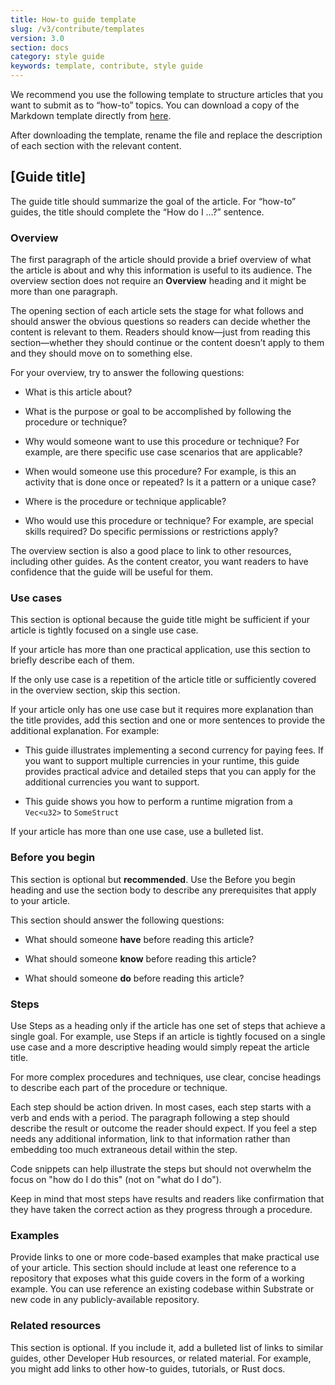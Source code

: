 ```yaml
---
title: How-to guide template
slug: /v3/contribute/templates
version: 3.0
section: docs
category: style guide
keywords: template, contribute, style guide
---
```


We recommend you use the following template to structure articles that you want to submit as to
“how-to” topics. You can download a copy of the Markdown template directly from
[here](https://github.com/substrate-developer-hub/substrate-docs/tree/main/static/contribute-templates/how-to-template.md).

After downloading the template, rename the file and replace the description of each section with the
relevant content.

## [Guide title]

The guide title should summarize the goal of the article. For “how-to” guides, the title should
complete the “How do I …?” sentence.

### Overview

The first paragraph of the article should provide a brief overview of what the article is about and
why this information is useful to its audience. The overview section does not require an
**Overview** heading and it might be more than one paragraph.

The opening section of each article sets the stage for what follows and should answer the obvious
questions so readers can decide whether the content is relevant to them. Readers should know—just
from reading this section—whether they should continue or the content doesn’t apply to them and they
should move on to something else.

For your overview, try to answer the following questions:

- What is this article about?

- What is the purpose or goal to be accomplished by following the procedure or technique?

- Why would someone want to use this procedure or technique? For example, are there specific use
  case scenarios that are applicable?

- When would someone use this procedure? For example, is this an activity that is done once or
  repeated? Is it a pattern or a unique case?

- Where is the procedure or technique applicable?

- Who would use this procedure or technique? For example, are special skills required? Do specific
  permissions or restrictions apply?

The overview section is also a good place to link to other resources, including other guides. As the
content creator, you want readers to have confidence that the guide will be useful for them.

### Use cases

This section is optional because the guide title might be sufficient if your article is tightly
focused on a single use case.

If your article has more than one practical application, use this section to briefly describe each
of them.

If the only use case is a repetition of the article title or sufficiently covered in the overview
section, skip this section.

If your article only has one use case but it requires more explanation than the title provides, add
this section and one or more sentences to provide the additional explanation. For example:

- This guide illustrates implementing a second currency for paying fees. If you want to support
  multiple currencies in your runtime, this guide provides practical advice and detailed steps that
  you can apply for the additional currencies you want to support.

- This guide shows you how to perform a runtime migration from a `Vec<u32>` to `SomeStruct`

If your article has more than one use case, use a bulleted list.

### Before you begin

This section is optional but **recommended**. Use the Before you begin heading and use the section
body to describe any prerequisites that apply to your article.

This section should answer the following questions:

- What should someone **have** before reading this article?

- What should someone **know** before reading this article?

- What should someone **do** before reading this article?

### Steps

Use Steps as a heading only if the article has one set of steps that achieve a single goal. For
example, use Steps if an article is tightly focused on a single use case and a more descriptive
heading would simply repeat the article title.

For more complex procedures and techniques, use clear, concise headings to describe each part of the
procedure or technique.

Each step should be action driven. In most cases, each step starts with a verb and ends with a period.
The paragraph following a step should describe the result or outcome the reader should expect. If
you feel a step needs any additional information, link to that information rather than embedding too
much extraneous detail within the step.

Code snippets can help illustrate the steps but should not overwhelm the focus on "how do I do this"
(not on "what do I do").

Keep in mind that most steps have results and readers like confirmation that they have taken the
correct action as they progress through a procedure.

### Examples

Provide links to one or more code-based examples that make practical use of your article. This
section should include at least one reference to a repository that exposes what this guide covers in
the form of a working example. You can use reference an existing codebase within Substrate or new
code in any publicly-available repository.

### Related resources

This section is optional. If you include it, add a bulleted list of links to similar guides, other
Developer Hub resources, or related material. For example, you might add links to other how-to
guides, tutorials, or Rust docs.
